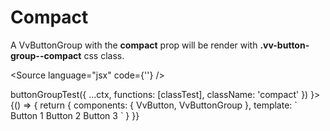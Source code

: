 

<Meta title="Components/ButtonGroup/Props/compact" component={VvButtonGroup} />

# Compact

A VvButtonGroup with the <strong>compact</strong> prop will be render with <strong>.vv-button-group--compact</strong> css class.

<Source language="jsx" code={'<vv-button compact></vv-button>'} />

<Canvas>
	<Story
		name="compact"
		play={(ctx) =>
			buttonGroupTest({
				...ctx,
				functions: [classTest],
				className: 'compact'
			})
		}>
		{() => {
			return {
				components: { VvButton, VvButtonGroup },
				template: `
                        <vv-button-group compact>
                            <vv-button id="btn1">Button 1</vv-button>
                            <vv-button id="btn2">Button 2</vv-button>
                            <vv-button id="btn3">Button 3</vv-button>
                        </vv-button-group>
                    `
			}
		}}
	</Story>
</Canvas>
